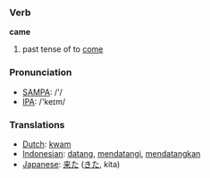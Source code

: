 === Verb ===

'''came'''

# past tense of to [[come]]

=== Pronunciation ===
*[[w:SAMPA|SAMPA]]: /'/
*[[w:IPA|IPA]]: /'keɪm/

=== Translations ===
*[[Dutch]]: [[kwam]]
*[[Indonesian]]: [[datang]], [[datang|mendatangi]], [[datang|mendatangkan]]
*[[Japanese]]: [[来た]] ([[きた]], kita)